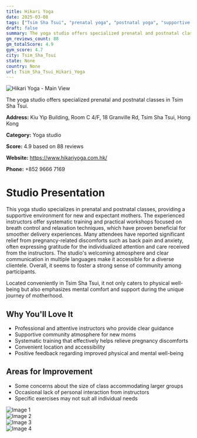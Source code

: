 ```yaml
---
title: Hikari Yoga
date: 2025-03-08
tags: ["Tsim Sha Tsui", "prenatal yoga", "postnatal yoga", "supportive atmosphere", "convenient location", "Tsim Sha Tsui"]  
draft: false
summary: The yoga studio offers specialized prenatal and postnatal classes in Tsim Sha Tsui.
gm_reviews_count: 88
gm_totalScore: 4.9
gym_score: 4.7
city: Tsim_Sha_Tsui
state: None
country: None
url: Tsim_Sha_Tsui_Hikari_Yoga
---
```


<div className="aspect-[16/9] relative my-8">
  <img 
    src="https://lh5.googleusercontent.com/p/AF1QipPAO-J_4CM2lTfSfpOZnsqW75Ez5lpSEjNplT0e=w1920-h1080-k-no"
    alt="Hikari Yoga - Main View"
    className="object-cover absolute inset-0 w-full h-full rounded-lg"
  />
</div>

The yoga studio offers specialized prenatal and postnatal classes in Tsim Sha Tsui.

**Address:** Kiu Yip Building, Room C 4/F, 18 Granville Rd, Tsim Sha Tsui, Hong Kong

**Category:** Yoga studio

**Score:** 4.9 based on 88 reviews

**Website:** https://www.hikariyoga.com.hk/

**Phone:** +852 9666 7169

# Studio Presentation

This yoga studio specializes in prenatal and postnatal classes, providing a supportive environment for new and expectant mothers. The experienced instructors offer systematic training and practical workshops focused on breath control and relaxation techniques, which have proven beneficial for smoother delivery experiences. Many attendees have reported significant relief from pregnancy-related discomforts such as back pain and anxiety, often expressing gratitude for the individualized attention and care received from the instructors. The studio's welcoming atmosphere and clear communication in multiple languages make it accessible for a diverse clientele. Overall, it seems to foster a strong sense of community among participants.

Located conveniently in Tsim Sha Tsui, it not only caters to physical well-being but also emphasizes mental comfort and support during the unique journey of motherhood.

## Why You'll Love It

- Professional and attentive instructors who provide clear guidance
- Supportive community atmosphere for new moms
- Systematic training that effectively helps relieve pregnancy discomforts
- Convenient location and accessibility
- Positive feedback regarding improved physical and mental well-being

## Areas for Improvement

- Some concerns about the size of class accommodating larger groups
- Occasional lack of personal interaction from instructors
- Specific exercises may not suit all individual needs

<div className="grid grid-cols-1 xl:grid-cols-2 gap-4 my-8">
<div className="aspect-[4/3] relative"><img src="https://lh5.googleusercontent.com/p/AF1QipNZhZLtN7VMR6Rd3r7ISiUxiorBRUjZI7x7CiJn=w1920-h1080-k-no" alt="Image 1" className="object-cover absolute inset-0 w-full h-full rounded-lg" /></div>
<div className="aspect-[4/3] relative"><img src="https://lh5.googleusercontent.com/p/AF1QipNINS9U0q3FYADs-TTF9Jpi0RlHn7uuPRbisJYB=w1920-h1080-k-no" alt="Image 2" className="object-cover absolute inset-0 w-full h-full rounded-lg" /></div>
<div className="aspect-[4/3] relative"><img src="https://lh5.googleusercontent.com/p/AF1QipPesr_lReV5jYSQLaI6BYYOGnQqNuFLBJRCXLbl=w1920-h1080-k-no" alt="Image 3" className="object-cover absolute inset-0 w-full h-full rounded-lg" /></div>
<div className="aspect-[4/3] relative"><img src="https://lh5.googleusercontent.com/p/AF1QipOc7dQt1xEaOSJ29fGyXEB6jZBY_-aC_2yEyDpm=w1920-h1080-k-no" alt="Image 4" className="object-cover absolute inset-0 w-full h-full rounded-lg" /></div>
</div>